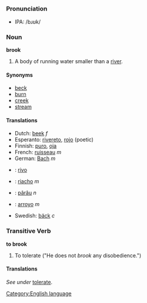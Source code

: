 =={{en}}==
===Pronunciation===
*IPA: /bɹʊk/
===Noun===
'''brook'''
# A body of running water smaller than a [[river]].

====Synonyms====
*[[beck]]
*[[burn]]
*[[creek]]
*[[stream]]

====Translations====
{{top}}
*Dutch: [[beek]] ''f''
*Esperanto: [[rivereto]], [[rojo]] (poetic)
*Finnish: [[puro#Finnish|puro]], [[oja#Finnish|oja]]
*French: [[ruisseau]] ''m''
*German: [[Bach]] ''m''
*{{ia}}: [[rivo]]
{{mid}}
*{{pt}}: [[riacho]] ''m''
*{{ro}}: [[pârâu]] ''n''
*{{es}}: [[arroyo]] ''m''
*Swedish: [[bäck]] ''c''
{{bottom}}

===Transitive Verb===
'''to brook'''

# To tolerate ("He does not ''brook'' any disobedience.")

====Translations====
''See under'' [[tolerate#Translations|tolerate]].

[[Category:English language]]